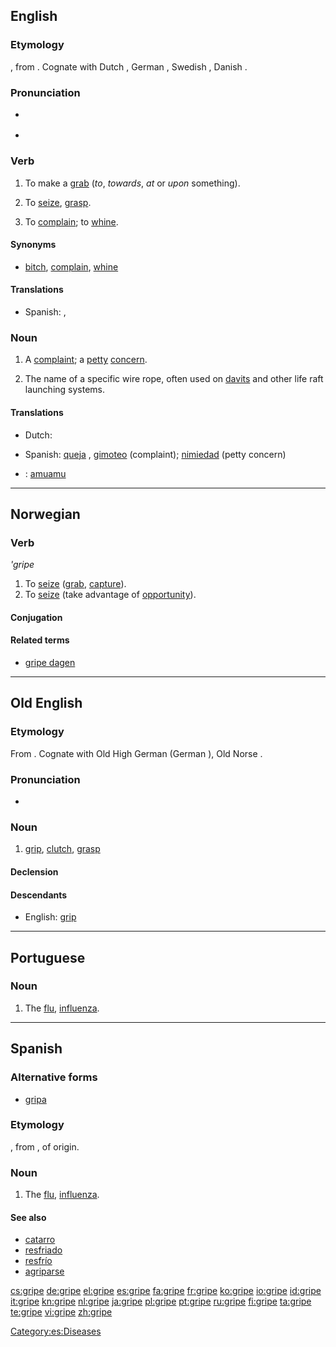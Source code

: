 ==English==

===Etymology===
{{etyl|ang}} {{term|gripan|grīpan|lang=ang}}, from {{proto|Germanic|greipan}}.  Cognate with Dutch {{term|grijpen}}, German {{term|greifen}}, Swedish {{term|gripa}}, Danish {{term|gribe}}.

===Pronunciation===
* {{a|UK}} {{IPA|/ɡɹʌɪp/}}
* {{audio|en-us-gripe.ogg|Audio (US)}}
*: {{rhymes|aɪp}}

===Verb===
{{en-verb|grip|es}}

# {{obsolete|intransitive}} To make a [[grab]] (''to'', ''towards'', ''at'' or ''upon'' something).
# {{archaic|transitive}} To [[seize]], [[grasp]].
# {{intransitive}} To [[complain]]; to [[whine]].

====Synonyms====
* {{sense|complain}} [[bitch]], [[complain]], [[whine]]

====Translations====
{{trans-top|to complain; to whine}}
* Spanish: {{t-|es|quejarse}}, {{t-|es|gimotear}}
{{trans-mid}}
{{trans-bottom}}

===Noun===
{{en-noun}}

# A [[complaint]]; a [[petty]] [[concern]].
# {{nautical}} The name of a specific wire rope, often used on [[davit]]s and other life raft launching systems.

====Translations====
{{trans-top|a complaint; a petty concern}}
* Dutch: {{t+|nl|klacht}}
{{trans-mid}}
* Spanish: [[queja]] {{f}}, [[gimoteo]] {{m}} (complaint); [[nimiedad]] {{f}} (petty concern)
{{trans-bottom}}

{{trans-top|the name of a specific wire rope}}
{{trans-mid}}
{{trans-bottom}}

{{checktrans-top}}
* {{ttbc|Maori}}: [[amuamu]]
{{checktrans-bottom}}

----

==Norwegian==

===Verb===
'''gripe''

# To [[seize]] ([[grab]], [[capture]]).
# To [[seize]] (take advantage of [[opportunity]]).

====Conjugation====
{{no-verb|irreg|nb-present-part=gripende|nb-past2=greip|nb-past=grep|nb-past-part=grepet|nb-imperative=grip|nn-infin-pass=gripast|nn-present=grip|present-bracket=griper|nn-past=greip|nn-present-part=gripande|nn-past-part=gripe|nn-past-part2=gripi|nn-imperative=grip}}

====Related terms====
* [[gripe dagen]]

----

==Old English==

===Etymology===
From {{proto|Germanic|lang=ang}}. Cognate with Old High German {{term|grif-|lang=goh}} (German {{term|Griff|lang=de}}), Old Norse {{term|gripr|lang=non}}.

===Pronunciation===
* {{IPA|/ˈɡripe/|lang=ang}}

===Noun===
{{ang-noun|g=m}}

# [[grip]], [[clutch]], [[grasp]]

====Declension====
{{ang-decl-noun|gripe|gripas|gripe|gripas|gripes|gripa|gripe|gripum}}

====Descendants====
* English: [[grip]]

----

==Portuguese==

===Noun===
{{infl|pt|noun|g=f}}

# The [[flu]], [[influenza]].

----

==Spanish==

===Alternative forms===
* [[gripa]] {{qualifier|Colombia|Mexico}}

===Etymology===
{{etyl|fr|es}} {{term|grippe|lang=fr}}, from {{term|gripper||to seize|lang=fr}}, of {{etyl|gem|es}} origin.

===Noun===
{{es-noun-f}}

# The [[flu]], [[influenza]].

====See also====
* [[catarro]] {{m}}
* [[resfriado]] {{m}}
* [[resfrío]] {{m}}
* [[agriparse]]

[[Category:es:Diseases]]

[[cs:gripe]]
[[de:gripe]]
[[el:gripe]]
[[es:gripe]]
[[fa:gripe]]
[[fr:gripe]]
[[ko:gripe]]
[[io:gripe]]
[[id:gripe]]
[[it:gripe]]
[[kn:gripe]]
[[nl:gripe]]
[[ja:gripe]]
[[pl:gripe]]
[[pt:gripe]]
[[ru:gripe]]
[[fi:gripe]]
[[ta:gripe]]
[[te:gripe]]
[[vi:gripe]]
[[zh:gripe]]